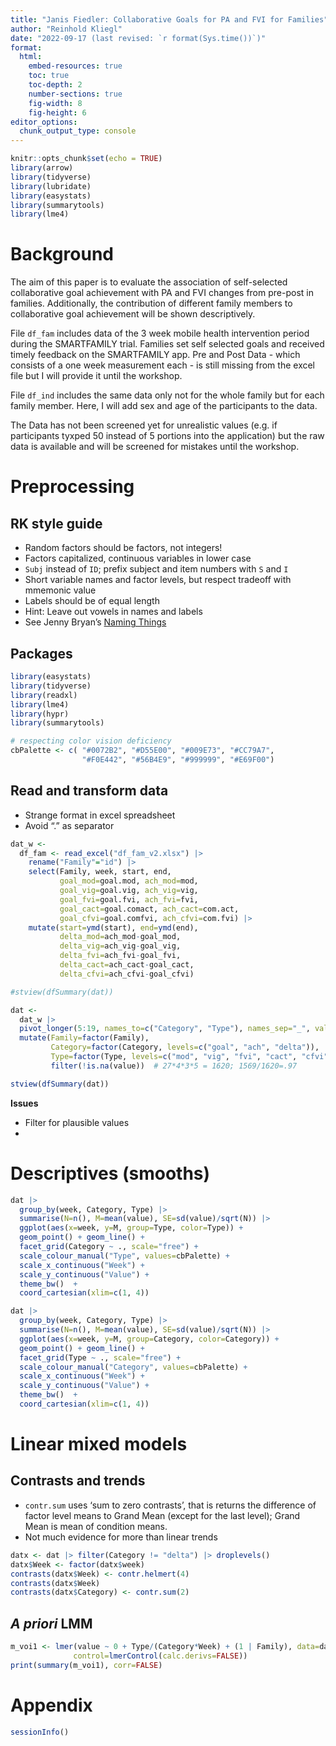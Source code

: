 ```yaml
---
title: "Janis Fiedler: Collaborative Goals for PA and FVI for Families"
author: "Reinhold Kliegl"
date: "2022-09-17 (last revised: `r format(Sys.time())`)"
format: 
  html:
    embed-resources: true
    toc: true
    toc-depth: 2
    number-sections: true
    fig-width: 8
    fig-height: 6
editor_options: 
  chunk_output_type: console
---
```


```r
knitr::opts_chunk$set(echo = TRUE)
library(arrow)
library(tidyverse)
library(lubridate)
library(easystats)
library(summarytools)
library(lme4)
```

# Background

The aim of this paper is to evaluate the association of self-selected collaborative goal achievement with PA and FVI changes from pre-post in families.
Additionally, the contribution of different family members to collaborative goal achievement will be shown descriptively.

File `df_fam` includes data of the 3 week mobile health intervention period during the SMARTFAMILY trial. Families set self selected goals and received timely feedback on the SMARTFAMILY app.
Pre and Post Data - which consists of a one week measurement each - is still missing from the excel file but I will provide it until the workshop.

File `df_ind` includes the same data only not for the whole family but for each family member. Here, I will add sex and age of the participants to the data.

The Data has not been screened yet for unrealistic values (e.g. if participants tyxped 50 instead of 5 portions into the application) but the raw data is available and will be screened for mistakes until the workshop.


# Preprocessing

## RK style guide

+ Random factors should be factors, not integers!
+ Factors capitalized, continuous variables in lower case
+ `Subj` instead of `ID`; prefix subject and item numbers with `S` and `I` 
+ Short variable names and factor levels, but respect tradeoff with mmemonic value
+ Labels should be of equal length
+ Hint: Leave out vowels in names and labels
+ See Jenny Bryan's [Naming Things](https://docplayer.net/55248970-Naming-things-prepared-by-jenny-bryan-for-reproducible-science-workshop.html)

## Packages

```r
library(easystats)
library(tidyverse)
library(readxl)
library(lme4)
library(hypr)
library(summarytools)

# respecting color vision deficiency
cbPalette <- c( "#0072B2", "#D55E00", "#009E73", "#CC79A7",
                "#F0E442", "#56B4E9", "#999999", "#E69F00")
```

## Read and transform data

+ Strange format in excel spreadsheet
+ Avoid "." as separator

```r
dat_w <- 
  df_fam <- read_excel("df_fam_v2.xlsx") |> 
    rename("Family"="id") |> 
    select(Family, week, start, end, 
           goal_mod=goal.mod, ach_mod=mod, 
           goal_vig=goal.vig, ach_vig=vig,
           goal_fvi=goal.fvi, ach_fvi=fvi, 
           goal_cact=goal.comact, ach_cact=com.act,  
           goal_cfvi=goal.comfvi, ach_cfvi=com.fvi) |> 
    mutate(start=ymd(start), end=ymd(end),
           delta_mod=ach_mod-goal_mod, 
           delta_vig=ach_vig-goal_vig, 
           delta_fvi=ach_fvi-goal_fvi,
           delta_cact=ach_cact-goal_cact, 
           delta_cfvi=ach_cfvi-goal_cfvi)

#stview(dfSummary(dat))

dat <- 
  dat_w |> 
  pivot_longer(5:19, names_to=c("Category", "Type"), names_sep="_", values_to="value") |> 
  mutate(Family=factor(Family), 
         Category=factor(Category, levels=c("goal", "ach", "delta")), 
         Type=factor(Type, levels=c("mod", "vig", "fvi", "cact", "cfvi"))) |> 
         filter(!is.na(value))  # 27*4*3*5 = 1620; 1569/1620=.97

stview(dfSummary(dat))
```

**Issues**

+ Filter for plausible values
+

# Descriptives (smooths)

```r
dat |> 
  group_by(week, Category, Type) |> 
  summarise(N=n(), M=mean(value), SE=sd(value)/sqrt(N)) |> 
  ggplot(aes(x=week, y=M, group=Type, color=Type)) +
  geom_point() + geom_line() +
  facet_grid(Category ~ ., scale="free") +
  scale_colour_manual("Type", values=cbPalette) +
  scale_x_continuous("Week") +
  scale_y_continuous("Value") +
  theme_bw()  +
  coord_cartesian(xlim=c(1, 4))
```

```r
dat |> 
  group_by(week, Category, Type) |> 
  summarise(N=n(), M=mean(value), SE=sd(value)/sqrt(N)) |> 
  ggplot(aes(x=week, y=M, group=Category, color=Category)) +
  geom_point() + geom_line() +
  facet_grid(Type ~ ., scale="free") +
  scale_colour_manual("Category", values=cbPalette) +
  scale_x_continuous("Week") +
  scale_y_continuous("Value") +
  theme_bw()  +
  coord_cartesian(xlim=c(1, 4))
```

# Linear mixed models

## Contrasts and trends

+ `contr.sum` uses ‘sum to zero contrasts’, that is returns the difference of factor level means to Grand Mean (except for the last level); Grand Mean is mean of condition means. 
+ Not much evidence for more than linear trends


```r
datx <- dat |> filter(Category != "delta") |> droplevels()
datx$Week <- factor(datx$week)
contrasts(datx$Week) <- contr.helmert(4)
contrasts(datx$Week)
contrasts(datx$Category) <- contr.sum(2)
```

## _A priori_ LMM

```r
m_voi1 <- lmer(value ~ 0 + Type/(Category*Week) + (1 | Family), data=datx, REML=FALSE,
              control=lmerControl(calc.derivs=FALSE))
print(summary(m_voi1), corr=FALSE)
```

# Appendix

```r
sessionInfo()
```

